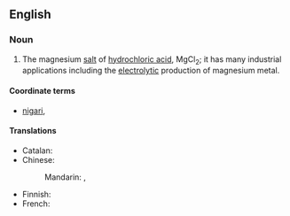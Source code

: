 ==English==

===Noun===
{{wikipedia}}
{{en-noun|-}}

# {{lb|en|inorganic compound}} The magnesium [[salt]] of [[hydrochloric acid]], MgCl<sub>2</sub>; it has many industrial applications including the [[electrolytic]] production of magnesium metal.

====Coordinate terms====
* [[nigari]], {{gloss|food preparation made from magnesium chloride}}

====Translations====
{{trans-top|magnesium salt of hydrochloric acid}}
* Catalan: {{t|ca|clorur de magnesi|m}}
* Chinese:
*: Mandarin: {{t+|cmn|氯化鎂|sc=Hani}}, {{t+|cmn|氯化镁|tr=lǜhuàměi|sc=Hani}}
{{trans-mid}}
* Finnish: {{t|fi|magnesiumkloridi}}
* French: {{t+|fr|chlorure de magnésium}}
{{trans-bottom}}